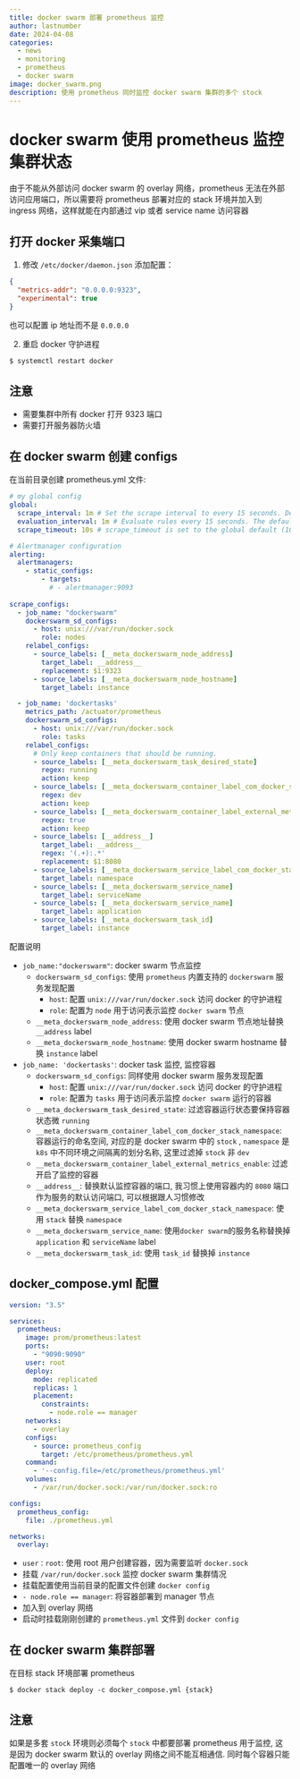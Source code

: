 ```yaml
---
title: docker swarm 部署 prometheus 监控
author: lastnumber
date: 2024-04-08
categories:
  - news
  - monitoring
  - prometheus
  - docker swarm
image: docker_swarm.png
description: 使用 prometheus 同时监控 docker swarm 集群的多个 stock
---
```


# docker swarm 使用 prometheus 监控集群状态

由于不能从外部访问 docker swarm 的 overlay 网络，prometheus 无法在外部访问应用端口，所以需要将 prometheus 部署对应的 stack 环境并加入到 ingress 网络，这样就能在内部通过 vip 或者 service name 访问容器

## 打开 docker 采集端口

1. 修改 `/etc/docker/daemon.json` 添加配置：

```json
{
  "metrics-addr": "0.0.0.0:9323",
  "experimental": true
}
```

也可以配置 ip 地址而不是 `0.0.0.0`

2. 重启 docker 守护进程

```bash
$ systemctl restart docker
```

::: {.callout-warning appearance="simple"}

## 注意 

- 需要集群中所有 docker 打开 9323 端口
- 需要打开服务器防火墙

:::

## 在 docker swarm 创建 configs

在当前目录创建 prometheus.yml 文件:

```yaml
# my global config
global:
  scrape_interval: 1m # Set the scrape interval to every 15 seconds. Default is every 1 minute.
  evaluation_interval: 1m # Evaluate rules every 15 seconds. The default is every 1 minute.
  scrape_timeout: 10s # scrape_timeout is set to the global default (10s).

# Alertmanager configuration
alerting:
  alertmanagers:
    - static_configs:
        - targets:
          # - alertmanager:9093
          
scrape_configs:
  - job_name: "dockerswarm"
    dockerswarm_sd_configs:
      - host: unix:///var/run/docker.sock
        role: nodes
    relabel_configs:
      - source_labels: [__meta_dockerswarm_node_address]
        target_label: __address__
        replacement: $1:9323
      - source_labels: [__meta_dockerswarm_node_hostname]
        target_label: instance

  - job_name: 'dockertasks'
    metrics_path: /actuator/prometheus
    dockerswarm_sd_configs:
      - host: unix:///var/run/docker.sock
        role: tasks
    relabel_configs:
      # Only keep containers that should be running.
      - source_labels: [__meta_dockerswarm_task_desired_state]
        regex: running
        action: keep
      - source_labels: [__meta_dockerswarm_container_label_com_docker_stack_namespace]
        regex: dev
        action: keep
      - source_labels: [__meta_dockerswarm_container_label_external_metrics_enable]
        regex: true
        action: keep
      - source_labels: [__address__]
        target_label: __address__
        regex: '(.+):.*'
        replacement: $1:8080
      - source_labels: [__meta_dockerswarm_service_label_com_docker_stack_namespace]
        target_label: namespace
      - source_labels: [__meta_dockerswarm_service_name]
        target_label: serviceName
      - source_labels: [__meta_dockerswarm_service_name]
        target_label: application
      - source_labels: [__meta_dockerswarm_task_id]
        target_label: instance
```

配置说明

- `job_name:"dockerswarm"`: docker swarm 节点监控
	- `dockerswarm_sd_configs`: 使用 `prometheus` 内置支持的 `dockerswarm` 服务发现配置
		- `host`: 配置 `unix:///var/run/docker.sock` 访问 docker 的守护进程
		- `role`: 配置为 `node` 用于访问表示监控 `docker swarm` 节点
	- `__meta_dockerswarm_node_address`: 使用 docker swarm 节点地址替换 `__address` label
	- `__meta_dockerswarm_node_hostname`: 使用 docker swarm hostname 替换 `instance` label
- `job_name: 'dockertasks'`: docker task 监控, 监控容器
	- `dockerswarm_sd_configs`: 同样使用 docker swarm 服务发现配置
		- `host`: 配置 `unix:///var/run/docker.sock` 访问 docker 的守护进程
		- `role`: 配置为 `tasks` 用于访问表示监控 `docker swarm` 运行的容器
	- `__meta_dockerswarm_task_desired_state`: 过滤容器运行状态要保持容器状态微 `running`
	- `__meta_dockerswarm_container_label_com_docker_stack_namespace`: 容器运行的命名空间, 对应的是 docker swarm 中的 `stock` , `namespace` 是 `k8s` 中不同环境之间隔离的划分名称, 这里过滤掉 `stock` 非 `dev` 
	- `__meta_dockerswarm_container_label_external_metrics_enable`: 过滤开启了监控的容器
	- `__address__`: 替换默认监控容器的端口, 我习惯上使用容器内的 `8080` 端口作为服务的默认访问端口, 可以根据跟人习惯修改
	- `__meta_dockerswarm_service_label_com_docker_stack_namespace`: 使用 `stack` 替换 `namespace`
	- `__meta_dockerswarm_service_name`: 使用`docker swarm`的服务名称替换掉 `application` 和 `serviceName` label
	- `__meta_dockerswarm_task_id`: 使用 `task_id` 替换掉 `instance`

## docker_compose.yml 配置

```yaml
version: "3.5"

services:
  prometheus:
    image: prom/prometheus:latest
    ports:
      - "9090:9090"
    user: root
    deploy:
      mode: replicated
      replicas: 1
      placement:
        constraints:
          - node.role == manager
    networks:
      - overlay
    configs:
      - source: prometheus_config
        target: /etc/prometheus/prometheus.yml
    command:
      - '--config.file=/etc/prometheus/prometheus.yml'
    volumes:
      - /var/run/docker.sock:/var/run/docker.sock:ro

configs:
  prometheus_config:
    file: ./prometheus.yml

networks:
  overlay:
```

- `user：root`: 使用 root 用户创建容器，因为需要监听 `docker.sock`
- 挂载 `/var/run/docker.sock` 监控 docker swarm 集群情况
- 挂载配置使用当前目录的配置文件创建 `docker config`
- `- node.role == manager`: 将容器部署到 manager 节点
- 加入到 overlay 网络
- 启动时挂载刚刚创建的 `prometheus.yml` 文件到 `docker config`

## 在 docker swarm 集群部署

在目标 stack 环境部署 prometheus

```shell
$ docker stack deploy -c docker_compose.yml {stack}
```

::: {.callout-warning appearance="simple"}

## 注意

如果是多套 `stock` 环境则必须每个 `stock` 中都要部署 prometheus 用于监控, 这是因为 docker swarm 默认的 overlay 网络之间不能互相通信. 同时每个容器只能配置唯一的 overlay 网络

:::

